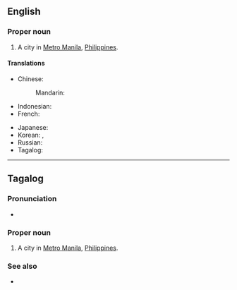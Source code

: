 ==English==
{{wikipedia|Quezon City}}

===Proper noun===
{{en-proper noun|head=Quezon City}}

# A city in [[Metro Manila]], [[Philippines]].

====Translations====
{{trans-top|city in Metro Manila, Philippines}}
* Chinese:
*:Mandarin: {{t|cmn|奎松市|tr=Kuísōnshì}}
* Indonesian: {{t|id|Kota Quezon}}
* French: {{t|fr|Quezón City}}
{{trans-mid}}
* Japanese: {{t|ja|ケソン|tr=Keson|sc=Jpan}}
* Korean: {{t|ko|퀘존 시티|tr=Kwejon Siti|sc=Hang}}, {{t|ko|케손 시티|tr=Keson Siti|sc=Hang}}
* Russian: {{t|ru|Кесон-Сити|tr=Keson-Siti}}
* Tagalog: {{t|tl|Lungsod ng Quezon}}
{{trans-bottom}}

----

==Tagalog==

===Pronunciation===
* {{audio|Tl-PH-Quezon City.ogg|Audio|lang=tl}}

===Proper noun===
{{head|tl|proper noun}}

# A city in [[Metro Manila]], [[Philippines]].

===See also===
* {{l|tl|Lungsod ng Quezon}}